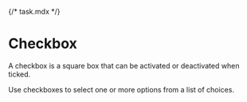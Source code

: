 {/* task.mdx */}



<Meta of={Task} />

# Checkbox

A checkbox is a square box that can be activated or deactivated when ticked.

Use checkboxes to select one or more options from a list of choices.

<Story of={Task.Default} />
